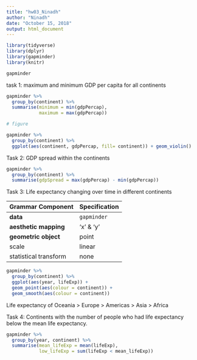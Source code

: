 ```yaml
---
title: "hw03_Ninadh"
author: "Ninadh"
date: "October 15, 2018"
output: html_document
---
```


```r
library(tidyverse)
library(dplyr)
library(gapminder)
library(knitr)
```

```r
gapminder
```

task 1: maximum and minimum GDP per capita for all continents

```r
gapminder %>%
  group_by(continent) %>%
  summarise(minimum = min(gdpPercap),
            maximum = max(gdpPercap))
```

```r
# figure

gapminder %>%
  group_by(continent) %>%
  ggplot(aes(continent, gdpPercap, fill= continent)) + geom_violin()
```

Task 2: GDP spread within the continents

```r
gapminder %>%
  group_by(continent) %>%
  summarise(gdpSpread = max(gdpPercap) - min(gdpPercap))
```

Task 3: Life expectancy changing over time in different continents 

| Grammar Component     | Specification |
|-----------------------|---------------|
| __data__              | `gapminder` |
| __aesthetic mapping__ | 'x' & 'y' |
| __geometric object__  | point |
| scale                 | linear |
| statistical transform | none |

```r
gapminder %>%
  group_by(continent) %>%
  ggplot(aes(year, lifeExp)) +
  geom_point(aes(colour = continent)) +
  geom_smooth(aes(colour = continent))
```

Life expectancy of Oceania > Europe > Americas > Asia > Africa

Task 4: Continents with the number of people who had life expectancy below the mean life expectancy.

```r
gapminder %>%
  group_by(year, continent) %>%
  summarise(mean_lifeExp = mean(lifeExp), 
            low_lifeExp = sum(lifeExp < mean_lifeExp))

```


